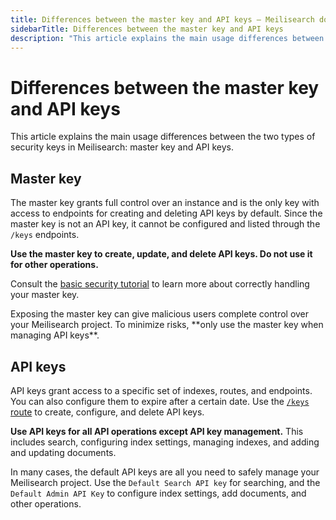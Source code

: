 ```yaml
---
title: Differences between the master key and API keys — Meilisearch documentation
sidebarTitle: Differences between the master key and API keys
description: "This article explains the main usage differences between the two types of security keys in Meilisearch: master key and API keys."
---
```


# Differences between the master key and API keys

This article explains the main usage differences between the two types of security keys in Meilisearch: master key and API keys.

## Master key

The master key grants full control over an instance and is the only key with access to endpoints for creating and deleting API keys by default. Since the master key is not an API key, it cannot be configured and listed through the `/keys` endpoints.

**Use the master key to create, update, and delete API keys. Do not use it for other operations.**

Consult the [basic security tutorial](/learn/security/basic_security) to learn more about correctly handling your master key.

<Warning>
Exposing the master key can give malicious users complete control over your Meilisearch project. To minimize risks, **only use the master key when managing API keys**.
</Warning>

## API keys

API keys grant access to a specific set of indexes, routes, and endpoints. You can also configure them to expire after a certain date. Use the [`/keys` route](/reference/api/keys) to create, configure, and delete API keys.

**Use API keys for all API operations except API key management.** This includes search, configuring index settings, managing indexes, and adding and updating documents.

In many cases, the default API keys are all you need to safely manage your Meilisearch project. Use the `Default Search API key` for searching, and the `Default Admin API Key` to configure index settings, add documents, and other operations.
